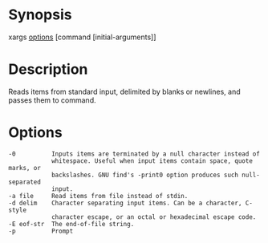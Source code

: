# Synopsis

xargs [options] [command [initial-arguments]]

# Description

Reads items from standard input, delimited by blanks or newlines, and passes
them to command.

# Options

```
-0          Inputs items are terminated by a null character instead of
            whitespace. Useful when input items contain space, quote marks, or
            backslashes. GNU find's -print0 option produces such null-separated
            input.
-a file     Read items from file instead of stdin.
-d delim    Character separating input items. Can be a character, C-style
            character escape, or an octal or hexadecimal escape code.
-E eof-str  The end-of-file string.
-p          Prompt
```

